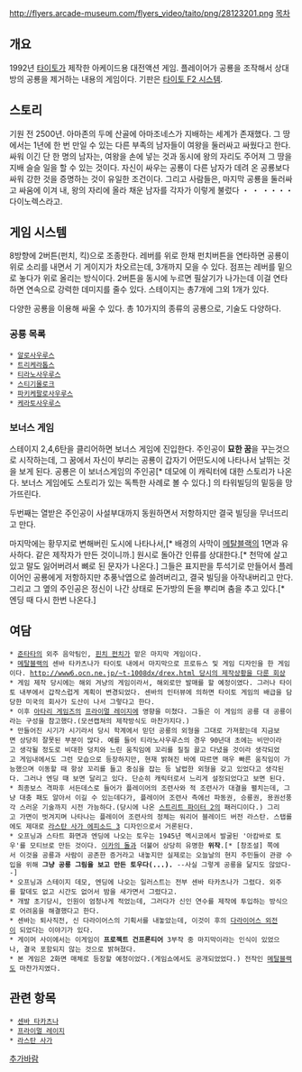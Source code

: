 http://flyers.arcade-museum.com/flyers_video/taito/png/28123201.png
[[목차]]
== 개요 ==
{{{#!html
<iframe width="640" height="360" src="//www.youtube.com/embed/TzoK9LFiMHI?feature=player_detailpage" frameborder="0" allowfullscreen></iframe>
}}}
1992년 [[타이토]]가 제작한 아케이드용 대전액션 게임. 플레이어가 공룡을 조작해서 상대방의 공룡을 제거하는 내용의 게임이다. 기판은 [[타이토 F2 시스템]].

== 스토리 ==
기원 전 2500년.
아마존의 두메 산골에 아마조네스가 지배하는 세계가 존재했다.
그 땅에서는 1년에 한 번 만일 수 있는 다른 부족의 남자들이 여왕을 둘러싸고 싸웠다고 한다.
싸워 이긴 단 한 명의 남자는, 여왕을 손에 넣는 것과 동시에 왕의 자리도 주어져 그 땅을 지배 슬슬 일을 할 수 있는 것이다.
자신이 싸우는 공룡이 다른 남자가 데려 온 공룡보다 싸워 강한 것을 증명하는 것이 유일한 조건이다.
그리고 사람들은, 마지막 공룡을 둘러싸고 싸움에 이겨 내, 왕의 자리에 올라 채운 남자를 각자가 이렇게 불렀다
・ ・ ・・・・다이노렉스라고.

== 게임 시스템  ==
8방향에 2버튼(펀치, 킥)으로 조종한다. 레버를 위로 한채 펀치버튼을 연타하면 공룡이 위로 소리를 내면서 기 게이지가 차오르는데, 3개까지 모을 수 있다. 점프는 레버를 밑으로 놓다가 위로 올리는 방식이다. 2버튼을 동시에 누르면 필살기가 나가는데 이걸 연타하면 연속으로 강력한 데미지를 줄수 있다. 스테이지는 총7개에 그외 1개가 있다.

다양한 공룡을 이용해 싸울 수 있다. 총 10가지의 종류의 공룡으로, 기술도 다양하다.

=== 공룡 목록 ===
 * [[알로사우루스]]
 * [[트리케라톱스]]
 * [[티라노사우루스]]
 * [[스티기몰로크]]
 * [[파키케팔로사우루스]]
 * [[케라토사우루스]]   

=== 보너스 게임 ===
스테이지 2,4,6탄을 클리어하면 보너스 게임에 진입한다. 주인공이 '''묘한 꿈'''을 꾸는것으로 시작하는데, 그 꿈에서 자신이 부리는 공룡이 갑자기 어떤도시에 나타나서 날뛰는 것을 보게 된다. 공룡은 이 보너스게임의 주인공[* 데모에 이 캐릭터에 대한 스토리가 나온다. 보너스 게임에도 스토리가 있는 독특한 사례로 볼 수 있다.] 의 타워빌딩의 밑둥을 망가뜨린다. 

두번째는 열받은 주인공이 사설부대까지 동원하면서 저항하지만 결국 빌딩을 무너뜨리고 만다.

마지막에는 황무지로 변해버린 도시에 나타나서,[* 배경의 사막이 [[메탈블랙]]의 1면과 유사하다. 같은 제작자가 만든 것이니까.] 원시로 돌아간 인류를 상대한다.[* 천막에 살고 있고 말도 잃어버려서 뼈로 된 문자가 나온다.] 그들은 표지판을 투석기로 만들어서 플레이어인 공룡에게 저항하지만 추풍낙엽으로 쓸려버리고, 결국 빌딩을 아작내버리고 만다. 그리고 그 옆의 주인공은 정신이 나간 상태로 돈가방의 돈을 뿌리며 춤을 추고 있다.[* 엔딩 때 다시 한번 나온다.]

== 여담 ==
 * [[준타타]]의 외주 음악팀인, [[핀치 펀치]]가 맡은 마지막 게임이다.
 * [[메탈블랙]]의 센바 타카츠나가 타이토 내에서 마지막으로 프로듀스 및 게임 디자인을 한 게임이다. [[http://www6.ocn.ne.jp/~t-1008dx/drex.html 당시의 제작상황을 다룬 회상]]
 * 게임 제작 당시에는 해외 겨냥의 게임이라서, 해외로만 발매를 할 예정이였다. 그러나 타이토 내부에서 갑작스럽게 계획이 변경되었다. 센바의 인터뷰에 의하면 타이토 게임의 배급을 담당한 미국의 회사가 도산이 나서 그렇다고 한다.
 * 이후 [[아타리 게임즈]]의 [[프라이멀 레이지]]에 영향을 미쳤다. 그들은 이 게임의 공룡 대 공룡이라는 구성을 참고했다.(모션캡쳐의 제작방식도 마찬가지다.)
 * 만들어진 시기가 시기라서 당시 학계에서 믿던 공룡의 외형을 그대로 가져왔는데 지금보면 상당히 잘못된 부분이 많다. 예를 들어 티라노사우루스의 경우 90년대 초에는 비만이라고 생각될 정도로 비대한 덩치와 느린 움직임에 꼬리를 질질 끌고 다녔을 것이라 생각되었고 게임내에서도 그런 모습으로 등장하지만, 현재 밝혀진 바에 따르면 매우 빠른 움직임이 가능했으며 이동할 때 항상 꼬리를 들고 중심을 잡는 등 날렵한 외형을 갖고 있었다고 생각된다. 그러나 엔딩 때 보면 달리고 있다. 단순히 캐릭터로서 느리게 설정되었다고 보면 된다.
 * 최종보스 격파후 서든데스로 들어가 플레이어의 조련사와 적 조련사가 대결을 펼치는데, 그냥 대충 패도 알아서 이길 수 있는데다가, 플레이어 조련사 측에선 파동권, 승룡권, 용권선풍각 스러운 기술까지 시전 가능하다.(당시에 나온 [[스트리트 파이터 2]]의 패러디이다.) 그리고 가면이 벗겨지며 나타나는 플레이어 조련사의 정체는 워리어 블레이드 버전 라스탄. 스탭롤에도 제대로 [[라스탄 사가 에피소드 3]] 디자인으로서 거론된다.
 * 오프닝과 스타트 화면과 엔딩에 나오는 토우는 1945년 멕시코에서 발굴된 '아캄바로 토우'를 모티브로 만든 것이다. [[이카의 돌]]과 더불어 상당히 유명한 '''위작'''.[* [창조설] 쪽에서 이것을 공룡과 사람이 공존한 증거라고 내놓지만 실제로는 오늘날의 현지 주민들이 관광 수입을 위해 '''그냥 공룡 그림을 보고 만든 토우다(...).''' --사실 그렇게 공룡을 닮지도 않았다--]
 * 오프닝과 스테이지 데모, 엔딩에 나오는 일러스트는 전부 센바 타카츠나가 그렸다. 외주를 할데도 없고 시간도 없어서 밤을 새가면서 그렸다고.
 * 개발 초기당시, 인원이 엄청나게 적었는데, 그러다가 신인 연수를 제작에 투입하는 방식으로 어려움을 해결했다고 한다.
 * 센바는 퇴사직전, 신 다라이어스의 기획서를 내놓았는데, 이것이 후의 [[다라이어스 외전]]이 되었다는 이야기가 있다. 
 * 게이머 사이에서는 이게임이 '''프로젝트 건프론티어''' 3부작 중 마지막이라는 인식이 있었으나, 결국 포함되지 않는 것으로 밝혀졌다.
 * 본 게임은 2화면 매체로 등장할 예정이었다.(게임쇼에서도 공개되었었다.) 전작인 [[메탈블랙]]도 마찬가지였다.
 

== 관련 항목 ==
 * [[센바 타카츠나]]
 * [[프라이멀 레이지]]
 * [[라스탄 사가]]

[[추가바람]]
